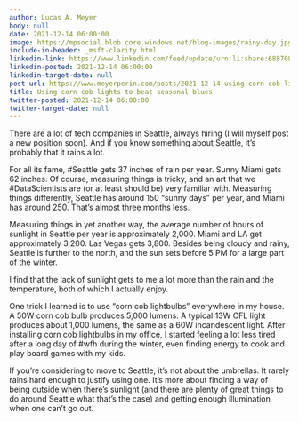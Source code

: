 ```yaml
---
author: Lucas A. Meyer
body: null
date: 2021-12-14 06:00:00
image: https://mpsocial.blob.core.windows.net/blog-images/rainy-day.jpg
include-in-header: _msft-clarity.html
linkedin-link: https://www.linkedin.com/feed/update/urn:li:share:6887089031746854912
linkedin-posted: 2021-12-14 06:00:00
linkedin-target-date: null
post-url: https://www.meyerperin.com/posts/2021-12-14-using-corn-cob-lights-to-beat-seasonal-blues.html
title: Using corn cob lights to beat seasonal blues
twitter-posted: 2021-12-14 06:00:00
twitter-target-date: null
---
```


There are a lot of tech companies in Seattle, always hiring (I will myself post a new position soon). And if you know something about Seattle, it's probably that it rains a lot.

For all its fame, #Seattle gets 37 inches of rain per year. Sunny Miami gets 62 inches. Of course, measuring things is tricky, and an art that we #DataScientists are (or at least should be) very familiar with. Measuring things differently, Seattle has around 150 "sunny days" per year, and Miami has around 250. That's almost three months less.

Measuring things in yet another way, the average number of hours of sunlight in Seattle per year is approximately 2,000. Miami and LA get approximately 3,200. Las Vegas gets 3,800. Besides being cloudy and rainy, Seattle is further to the north, and the sun sets before 5 PM for a large part of the winter. 

I find that the lack of sunlight gets to me a lot more than the rain and the temperature, both of which I actually enjoy.

One trick I learned is to use "corn cob lightbulbs" everywhere in my house. A 50W corn cob bulb produces 5,000 lumens. A typical 13W CFL light produces about 1,000 lumens, the same as a 60W incandescent light. After installing corn cob lightbulbs in my office, I started feeling a lot less tired after a long day of #wfh during the winter, even finding energy to cook and play board games with my kids.

If you're considering to move to Seattle, it's not about the umbrellas. It rarely rains hard enough to justify using one. It's more about finding a way of being outside when there's sunlight (and there are plenty of great things to do around Seattle what that's the case) and getting enough illumination when one can't go out.

